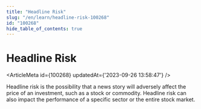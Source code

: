 ```yaml
---
title: "Headline Risk"
slug: "/en/learn/headline-risk-100268"
id: "100268"
hide_table_of_contents: true
---
```



# Headline Risk

<ArticleMeta id={100268} updatedAt={'2023-09-26 13:58:47'} />
<div className='border-solid border-b border-t-0 my-4 border-[var(--ifm-color-gray-300)]' />

Headline risk is the possibility that a news story will adversely affect the price of an investment, such as a stock or commodity. Headline risk can also impact the performance of a specific sector or the entire stock market.
